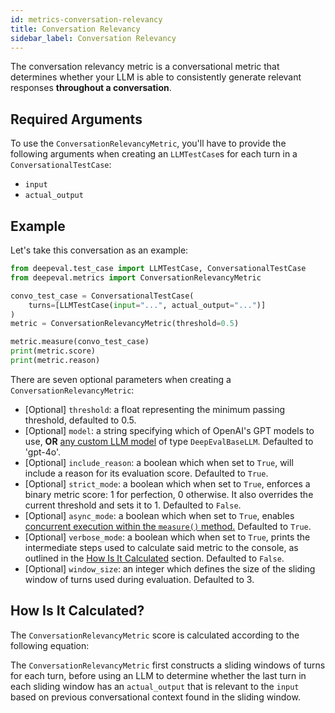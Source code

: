 ```yaml
---
id: metrics-conversation-relevancy
title: Conversation Relevancy
sidebar_label: Conversation Relevancy
---
```



The conversation relevancy metric is a conversational metric that determines whether your LLM is able to consistently generate relevant responses **throughout a conversation**.

## Required Arguments

To use the `ConversationRelevancyMetric`, you'll have to provide the following arguments when creating an `LLMTestCase`s for each turn in a `ConversationalTestCase`:

- `input`
- `actual_output`

## Example

Let's take this conversation as an example:

```python
from deepeval.test_case import LLMTestCase, ConversationalTestCase
from deepeval.metrics import ConversationRelevancyMetric

convo_test_case = ConversationalTestCase(
    turns=[LLMTestCase(input="...", actual_output="...")]
)
metric = ConversationRelevancyMetric(threshold=0.5)

metric.measure(convo_test_case)
print(metric.score)
print(metric.reason)
```

There are seven optional parameters when creating a `ConversationRelevancyMetric`:

- [Optional] `threshold`: a float representing the minimum passing threshold, defaulted to 0.5.
- [Optional] `model`: a string specifying which of OpenAI's GPT models to use, **OR** [any custom LLM model](metrics-introduction#using-a-custom-llm) of type `DeepEvalBaseLLM`. Defaulted to 'gpt-4o'.
- [Optional] `include_reason`: a boolean which when set to `True`, will include a reason for its evaluation score. Defaulted to `True`.
- [Optional] `strict_mode`: a boolean which when set to `True`, enforces a binary metric score: 1 for perfection, 0 otherwise. It also overrides the current threshold and sets it to 1. Defaulted to `False`.
- [Optional] `async_mode`: a boolean which when set to `True`, enables [concurrent execution within the `measure()` method.](metrics-introduction#measuring-metrics-in-async) Defaulted to `True`.
- [Optional] `verbose_mode`: a boolean which when set to `True`, prints the intermediate steps used to calculate said metric to the console, as outlined in the [How Is It Calculated](#how-is-it-calculated) section. Defaulted to `False`.
- [Optional] `window_size`: an integer which defines the size of the sliding window of turns used during evaluation. Defaulted to 3.

## How Is It Calculated?

The `ConversationRelevancyMetric` score is calculated according to the following equation:

<Equation formula="\text{Conversation Relevancy} = \frac{\text{Number of Turns with Relevant Actual Outputs}}{\text{Total Number of Turns}}" />

The `ConversationRelevancyMetric` first constructs a sliding windows of turns for each turn, before using an LLM to determine whether the last turn in each sliding window has an `actual_output` that is relevant to the `input` based on previous conversational context found in the sliding window.
